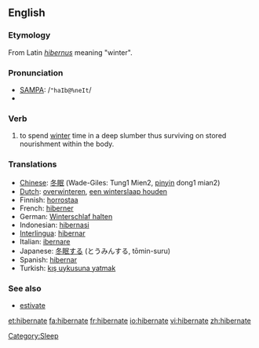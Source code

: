 ==English==
===Etymology===
From Latin ''[[hibernus]]'' meaning "winter".

===Pronunciation===
*[[w:SAMPA|SAMPA]]: /<tt>"haIb@%neIt</tt>/
*{{IPA|/ˈhaɪbəˌneɪt/}}

===Verb===
{{en-verb|hibernat|ing}}

#to spend [[winter]] time in a deep slumber thus surviving on stored nourishment within the body.

=== Translations ===
*[[Chinese]]: [[冬眠]] (Wade-Giles: Tung1 Mien2, [[pinyin]] dong1 mian2)
*[[Dutch]]: [[overwinteren]], [[een winterslaap houden]]
* Finnish: [[horrostaa]]
*French: [[hiberner]]
*German: [[Winterschlaf halten]]
*Indonesian: [[hibernasi]]
*[[Interlingua]]: [[hibernar]]
*Italian: [[ibernare]]
*Japanese: [[冬眠]]する (とうみんする, tōmin-suru)
*Spanish: [[hibernar]]
*Turkish: [[kış uykusuna yatmak]]

===See also===
*[[estivate]]

[[Category:Sleep]]

[[et:hibernate]]
[[fa:hibernate]]
[[fr:hibernate]]
[[io:hibernate]]
[[vi:hibernate]]
[[zh:hibernate]]